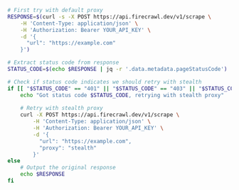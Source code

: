 ```bash cURL
# First try with default proxy
RESPONSE=$(curl -s -X POST https://api.firecrawl.dev/v1/scrape \
    -H 'Content-Type: application/json' \
    -H 'Authorization: Bearer YOUR_API_KEY' \
    -d '{
      "url": "https://example.com"
    }')

# Extract status code from response
STATUS_CODE=$(echo $RESPONSE | jq -r '.data.metadata.pageStatusCode')

# Check if status code indicates we should retry with stealth
if [[ "$STATUS_CODE" == "401" || "$STATUS_CODE" == "403" || "$STATUS_CODE" == "500" ]]; then
    echo "Got status code $STATUS_CODE, retrying with stealth proxy"
    
    # Retry with stealth proxy
    curl -X POST https://api.firecrawl.dev/v1/scrape \
        -H 'Content-Type: application/json' \
        -H 'Authorization: Bearer YOUR_API_KEY' \
        -d '{
          "url": "https://example.com",
          "proxy": "stealth"
        }'
else
    # Output the original response
    echo $RESPONSE
fi
```
